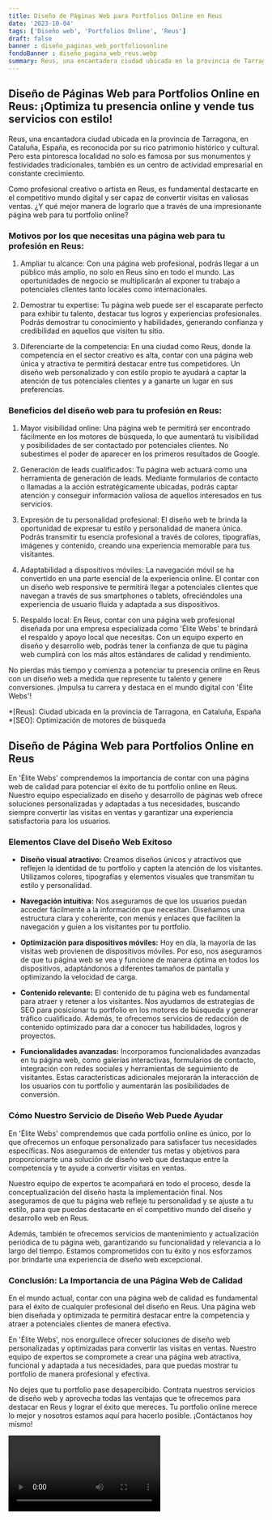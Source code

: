 ```yaml
---
title: Diseño de Páginas Web para Portfolios Online en Reus
date: '2023-10-04'
tags: ['Diseño web', 'Portfolios Online', 'Reus']
draft: false
banner : diseño_paginas_web_portfoliosonline
fondoBanner : diseño_pagina_web_reus.webp
summary: Reus, una encantadora ciudad ubicada en la provincia de Tarragona, en Cataluña, España, es reconocida por su rico patrimonio histórico y cultural. Pero esta pintoresca localidad no solo es famosa por sus monumentos y festividades tradicionales, también es un centro de actividad empresarial en constante crecimiento.
---
```


## Diseño de Páginas Web para Portfolios Online en Reus: ¡Optimiza tu presencia online y vende tus servicios con estilo!

Reus, una encantadora ciudad ubicada en la provincia de Tarragona, en Cataluña, España, es reconocida por su rico patrimonio histórico y cultural. Pero esta pintoresca localidad no solo es famosa por sus monumentos y festividades tradicionales, también es un centro de actividad empresarial en constante crecimiento.

Como profesional creativo o artista en Reus, es fundamental destacarte en el competitivo mundo digital y ser capaz de convertir visitas en valiosas ventas. ¿Y qué mejor manera de lograrlo que a través de una impresionante página web para tu portfolio online?

### Motivos por los que necesitas una página web para tu profesión en Reus:

1. Ampliar tu alcance: Con una página web profesional, podrás llegar a un público más amplio, no solo en Reus sino en todo el mundo. Las oportunidades de negocio se multiplicarán al exponer tu trabajo a potenciales clientes tanto locales como internacionales.

2. Demostrar tu expertise: Tu página web puede ser el escaparate perfecto para exhibir tu talento, destacar tus logros y experiencias profesionales. Podrás demostrar tu conocimiento y habilidades, generando confianza y credibilidad en aquellos que visiten tu sitio.

3. Diferenciarte de la competencia: En una ciudad como Reus, donde la competencia en el sector creativo es alta, contar con una página web única y atractiva te permitirá destacar entre tus competidores. Un diseño web personalizado y con estilo propio te ayudará a captar la atención de tus potenciales clientes y a ganarte un lugar en sus preferencias.

### Beneficios del diseño web para tu profesión en Reus:

1. Mayor visibilidad online: Una página web te permitirá ser encontrado fácilmente en los motores de búsqueda, lo que aumentará tu visibilidad y posibilidades de ser contactado por potenciales clientes. No subestimes el poder de aparecer en los primeros resultados de Google.

2. Generación de leads cualificados: Tu página web actuará como una herramienta de generación de leads. Mediante formularios de contacto o llamadas a la acción estratégicamente ubicadas, podrás captar atención y conseguir información valiosa de aquellos interesados en tus servicios.

3. Expresión de tu personalidad profesional: El diseño web te brinda la oportunidad de expresar tu estilo y personalidad de manera única. Podrás transmitir tu esencia profesional a través de colores, tipografías, imágenes y contenido, creando una experiencia memorable para tus visitantes.

4. Adaptabilidad a dispositivos móviles: La navegación móvil se ha convertido en una parte esencial de la experiencia online. El contar con un diseño web responsive te permitirá llegar a potenciales clientes que navegan a través de sus smartphones o tablets, ofreciéndoles una experiencia de usuario fluida y adaptada a sus dispositivos.

5. Respaldo local: En Reus, contar con una página web profesional diseñada por una empresa especializada como 'Élite Webs' te brindará el respaldo y apoyo local que necesitas. Con un equipo experto en diseño y desarrollo web, podrás tener la confianza de que tu página web cumplirá con los más altos estándares de calidad y rendimiento.

No pierdas más tiempo y comienza a potenciar tu presencia online en Reus con un diseño web a medida que represente tu talento y genere conversiones. ¡Impulsa tu carrera y destaca en el mundo digital con 'Élite Webs'!

*[Reus]: Ciudad ubicada en la provincia de Tarragona, en Cataluña, España
*[SEO]: Optimización de motores de búsqueda

<GifSeo />

<Cta />

## Diseño de Página Web para Portfolios Online en Reus

En 'Élite Webs' comprendemos la importancia de contar con una página web de calidad para potenciar el éxito de tu portfolio online en Reus. Nuestro equipo especializado en diseño y desarrollo de páginas web ofrece soluciones personalizadas y adaptadas a tus necesidades, buscando siempre convertir las visitas en ventas y garantizar una experiencia satisfactoria para los usuarios.

### Elementos Clave del Diseño Web Exitoso

- **Diseño visual atractivo:** Creamos diseños únicos y atractivos que reflejen la identidad de tu portfolio y capten la atención de los visitantes. Utilizamos colores, tipografías y elementos visuales que transmitan tu estilo y personalidad.

- **Navegación intuitiva:** Nos aseguramos de que los usuarios puedan acceder fácilmente a la información que necesitan. Diseñamos una estructura clara y coherente, con menús y enlaces que faciliten la navegación y guíen a los visitantes por tu portfolio.

- **Optimización para dispositivos móviles:** Hoy en día, la mayoría de las visitas web provienen de dispositivos móviles. Por eso, nos aseguramos de que tu página web se vea y funcione de manera óptima en todos los dispositivos, adaptándonos a diferentes tamaños de pantalla y optimizando la velocidad de carga.

- **Contenido relevante:** El contenido de tu página web es fundamental para atraer y retener a los visitantes. Nos ayudamos de estrategias de SEO para posicionar tu portfolio en los motores de búsqueda y generar tráfico cualificado. Además, te ofrecemos servicios de redacción de contenido optimizado para dar a conocer tus habilidades, logros y proyectos.

- **Funcionalidades avanzadas:** Incorporamos funcionalidades avanzadas en tu página web, como galerías interactivas, formularios de contacto, integración con redes sociales y herramientas de seguimiento de visitantes. Estas características adicionales mejorarán la interacción de los usuarios con tu portfolio y aumentarán las posibilidades de conversión.

### Cómo Nuestro Servicio de Diseño Web Puede Ayudar

En 'Élite Webs' comprendemos que cada portfolio online es único, por lo que ofrecemos un enfoque personalizado para satisfacer tus necesidades específicas. Nos aseguramos de entender tus metas y objetivos para proporcionarte una solución de diseño web que destaque entre la competencia y te ayude a convertir visitas en ventas.

Nuestro equipo de expertos te acompañará en todo el proceso, desde la conceptualización del diseño hasta la implementación final. Nos aseguramos de que tu página web refleje tu personalidad y se ajuste a tu estilo, para que puedas destacarte en el competitivo mundo del diseño y desarrollo web en Reus.

Además, también te ofrecemos servicios de mantenimiento y actualización periódica de tu página web, garantizando su funcionalidad y relevancia a lo largo del tiempo. Estamos comprometidos con tu éxito y nos esforzamos por brindarte una experiencia de diseño web excepcional.

### Conclusión: La Importancia de una Página Web de Calidad

En el mundo actual, contar con una página web de calidad es fundamental para el éxito de cualquier profesional del diseño en Reus. Una página web bien diseñada y optimizada te permitirá destacar entre la competencia y atraer a potenciales clientes de manera efectiva.

En 'Élite Webs', nos enorgullece ofrecer soluciones de diseño web personalizadas y optimizadas para convertir las visitas en ventas. Nuestro equipo de expertos se compromete a crear una página web atractiva, funcional y adaptada a tus necesidades, para que puedas mostrar tu portfolio de manera profesional y efectiva.

No dejes que tu portfolio pase desapercibido. Contrata nuestros servicios de diseño web y aprovecha todas las ventajas que te ofrecemos para destacar en Reus y lograr el éxito que mereces. Tu portfolio online merece lo mejor y nosotros estamos aquí para hacerlo posible. ¡Contáctanos hoy mismo!

<Video />

<CtaBot job='Portfolios Online' city='Reus'/>

<Gmaps query='Reus+españa+maps' />